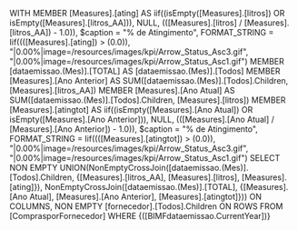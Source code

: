 WITH
MEMBER [Measures].[ating] AS
    iif((isEmpty([Measures].[litros]) OR isEmpty([Measures].[litros_AA])), NULL, (([Measures].[litros] / [Measures].[litros_AA]) - 1.0)), $caption = "% de Atingimento", FORMAT_STRING = Iif((([Measures].[ating]) > (0.0)), "|0.00%|image=/resources/images/kpi/Arrow_Status_Asc3\.gif", "|0.00%|image=/resources/images/kpi/Arrow_Status_Asc1\.gif")
MEMBER [dataemissao.(Mes)].[TOTAL] AS
	[dataemissao.(Mes)].[Todos]
MEMBER [Measures].[Ano Anterior] AS
    SUM([dataemissao.(Mes)].[Todos].Children, [Measures].[litros_AA])
MEMBER [Measures].[Ano Atual] AS
    SUM([dataemissao.(Mes)].[Todos].Children, [Measures].[litros])
MEMBER [Measures].[atingtot] AS
    iif((isEmpty([Measures].[Ano Atual]) OR isEmpty([Measures].[Ano Anterior])), NULL, (([Measures].[Ano Atual] / [Measures].[Ano Anterior]) - 1.0)), $caption = "% de Atingimento", FORMAT_STRING = Iif((([Measures].[atingtot]) > (0.0)), "|0.00%|image=/resources/images/kpi/Arrow_Status_Asc3\.gif", "|0.00%|image=/resources/images/kpi/Arrow_Status_Asc1\.gif")
SELECT
NON EMPTY UNION(NonEmptyCrossJoin([dataemissao.(Mes)].[Todos].Children, {[Measures].[litros_AA], [Measures].[litros], [Measures].[ating]}), NonEmptyCrossJoin([dataemissao.(Mes)].[TOTAL], {[Measures].[Ano Atual], [Measures].[Ano Anterior], [Measures].[atingtot]})) ON COLUMNS,
NON EMPTY [fornecedor].[Todos].Children ON ROWS
FROM [ComprasporFornecedor]
WHERE {([BIMFdataemissao.CurrentYear])}